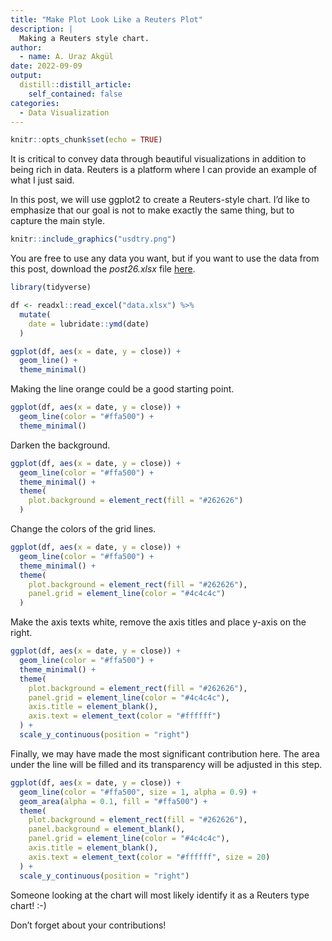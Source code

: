 ```yaml
---
title: "Make Plot Look Like a Reuters Plot"
description: |
  Making a Reuters style chart.
author:
  - name: A. Uraz Akgül
date: 2022-09-09
output:
  distill::distill_article:
    self_contained: false
categories:
  - Data Visualization
---
```


```r
knitr::opts_chunk$set(echo = TRUE)
```

It is critical to convey data through beautiful visualizations in addition to being rich in data. Reuters is a platform where I can provide an example of what I just said.

In this post, we will use ggplot2 to create a Reuters-style chart. I'd like to emphasize that our goal is not to make exactly the same thing, but to capture the main style.

```r
knitr::include_graphics("usdtry.png")
```

You are free to use any data you want, but if you want to use the data from this post, download the *post26.xlsx* file [here](https://github.com/rpydaneogrendim/rblog/tree/main/data).

```r

library(tidyverse)

df <- readxl::read_excel("data.xlsx") %>% 
  mutate(
    date = lubridate::ymd(date)
  )

```

```r

ggplot(df, aes(x = date, y = close)) +
  geom_line() +
  theme_minimal()

```

Making the line orange could be a good starting point.

```r

ggplot(df, aes(x = date, y = close)) +
  geom_line(color = "#ffa500") +
  theme_minimal()

```

Darken the background.

```r

ggplot(df, aes(x = date, y = close)) +
  geom_line(color = "#ffa500") +
  theme_minimal() +
  theme(
    plot.background = element_rect(fill = "#262626")
  )

```

Change the colors of the grid lines.

```r

ggplot(df, aes(x = date, y = close)) +
  geom_line(color = "#ffa500") +
  theme_minimal() +
  theme(
    plot.background = element_rect(fill = "#262626"),
    panel.grid = element_line(color = "#4c4c4c")
  )

```

Make the axis texts white, remove the axis titles and place y-axis on the right.

```r

ggplot(df, aes(x = date, y = close)) +
  geom_line(color = "#ffa500") +
  theme_minimal() +
  theme(
    plot.background = element_rect(fill = "#262626"),
    panel.grid = element_line(color = "#4c4c4c"),
    axis.title = element_blank(),
    axis.text = element_text(color = "#ffffff")
  ) +
  scale_y_continuous(position = "right")

```

Finally, we may have made the most significant contribution here. The area under the line will be filled and its transparency will be adjusted in this step.

```r

ggplot(df, aes(x = date, y = close)) +
  geom_line(color = "#ffa500", size = 1, alpha = 0.9) +
  geom_area(alpha = 0.1, fill = "#ffa500") +
  theme(
    plot.background = element_rect(fill = "#262626"),
    panel.background = element_blank(),
    panel.grid = element_line(color = "#4c4c4c"),
    axis.title = element_blank(),
    axis.text = element_text(color = "#ffffff", size = 20)
  ) +
  scale_y_continuous(position = "right")

```

Someone looking at the chart will most likely identify it as a Reuters type chart! :-)

Don't forget about your contributions!